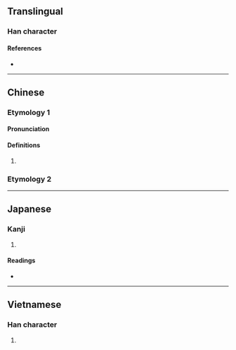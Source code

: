 {{character info/new}}
==Translingual==

===Han character===
{{Han char|rn=30|rad=口|as=14|sn=17|four=|canj=RMAK|ids=⿰口厭}}


====References====
* {{Han ref|kx=0211.410|dkj=04463|dj=0434.320|hdz=10696.030|uh=5688|ud=22152}}

----
==Chinese==
{{zh-forms|s=𫩫}}
===Etymology 1===
====Pronunciation====
{{zh-pron
|m=yè
|cat=pn
}}

====Definitions====
{{zh-hanzi}}

# {{zh-only|嚈噠}}
===Etymology 2===
{{zh-see|咽|v}}
----

==Japanese==

===Kanji===
{{ja-kanji|grade=|rs=口14}}

# {{rfdef|ja|sort=口14}}

====Readings====
* {{ja-readings|on=[[よう]] (yō)|kun=}}


----

==Vietnamese==

===Han character===
{{vi-hantu|[[ướm]]|rs=口14}}

# {{rfdef|vi|sort=口14}}